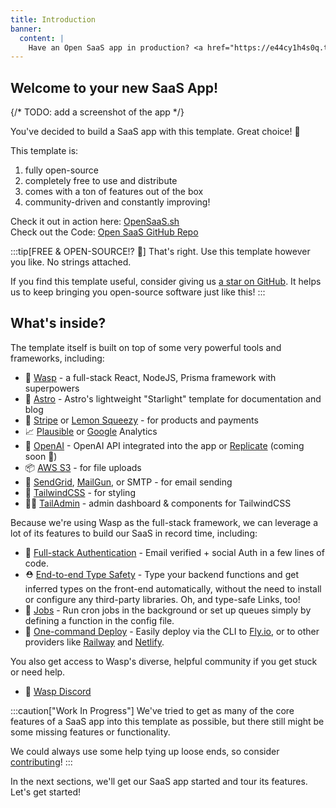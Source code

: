 ```yaml
---
title: Introduction
banner:
  content: |
    Have an Open SaaS app in production? <a href="https://e44cy1h4s0q.typeform.com/to/EPJCwsMi">We'll send you some swag! 👕</a>
---
```


## Welcome to your new SaaS App!

{/* TODO: add a screenshot of the app */}
<HiddenLLMHelper />

You've decided to build a SaaS app with this template. Great choice! 🎉

This template is:

1. fully open-source
2. completely free to use and distribute
3. comes with a ton of features out of the box
4. community-driven and constantly improving!

Check it out in action here: [OpenSaaS.sh](https://opensaas.sh)  
Check out the Code: [Open SaaS GitHub Repo](https://github.com/wasp-lang/open-saas)

:::tip[FREE & OPEN-SOURCE!? 🌟]
That's right. Use this template however you like. No strings attached.

If you find this template useful, consider giving us [a star on GitHub](https://github.com/wasp-lang/wasp). It helps us to keep bringing you open-source software just like this!
:::

## What's inside?

The template itself is built on top of some very powerful tools and frameworks, including:

- 🐝 [Wasp](https://wasp.sh) - a full-stack React, NodeJS, Prisma framework with superpowers
- 🚀 [Astro](https://starlight.astro.build/) - Astro's lightweight "Starlight" template for documentation and blog
- 💸 [Stripe](https://stripe.com) or [Lemon Squeezy](https://lemonsqueezy.com/) - for products and payments
- 📈 [Plausible](https://plausible.io) or [Google](https://analytics.google.com/) Analytics
- 🤖 [OpenAI](https://openai.com) - OpenAI API integrated into the app or [Replicate](https://replicate.com/) (coming soon 👀)
- 📦 [AWS S3](https://aws.amazon.com/s3/) - for file uploads
- 📧 [SendGrid](https://sendgrid.com), [MailGun](https://mailgun.com), or SMTP - for email sending
- 💅 [TailwindCSS](https://tailwindcss.com) - for styling
- 🧑‍💼 [TailAdmin](https://tailadmin.com/) - admin dashboard & components for TailwindCSS

Because we're using Wasp as the full-stack framework, we can leverage a lot of its features to build our SaaS in record time, including:

- 🔐 [Full-stack Authentication](https://wasp.sh/docs/auth/overview) - Email verified + social Auth in a few lines of code.
- ⛑ [End-to-end Type Safety](https://wasp.sh/docs/data-model/operations/overview) - Type your backend functions and get inferred types on the front-end automatically, without the need to install or configure any third-party libraries. Oh, and type-safe Links, too!
- 🤖 [Jobs](https://wasp.sh/docs/advanced/jobs) - Run cron jobs in the background or set up queues simply by defining a function in the config file.
- 🚀 [One-command Deploy](https://wasp.sh/docs/advanced/deployment/overview) - Easily deploy via the CLI to [Fly.io](https://fly.io), or to other providers like [Railway](https://railway.app) and [Netlify](https://netlify.com).

You also get access to Wasp's diverse, helpful community if you get stuck or need help.
- 🤝 [Wasp Discord](https://discord.gg/rzdnErX)

:::caution["Work In Progress"]
We've tried to get as many of the core features of a SaaS app into this template as possible, but there still might be some missing features or functionality.

We could always use some help tying up loose ends, so consider [contributing](https://github.com/wasp-lang/open-saas/blob/main/CONTRIBUTING.md)!
:::

In the next sections, we'll get our SaaS app started and tour its features. Let's get started!
